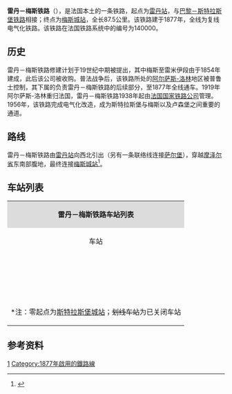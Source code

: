 {{Infobox rail system-route
|collapsed=no
|box_width=
|rail_name=雷丹－梅斯铁路<br>{{lang|fr|Ligne de Réding à Metz-Ville}}
|banner_color=
|sec_banner_color=
|logo_filename=
|image_width=
|logo_bgcolor=
|logo_note=
|image =Ligne Reding - Metz.svg
|imagesize=
|caption=雷丹－梅斯铁路路线图
|system_map=
|mapimage_width=
|map_bgcolor=
|locale={{FRA}}
|service_type=客货共用、地方铁路
|start=[[雷丹站|雷丹站]]、[[梅斯城站|梅斯城站]]
|begin_operation=1877年
|end_operation=
|operation_note=
|system_length=
|length_in_operation=
|total_length=87.5公里
|status=使用中
|line_title=线路
|lines=[[复线铁路|复线铁路]]
|stations=
|route_title=线路
|main_route=
|secondary_route=
|branch_route=
|standard=
|main_stations=[[雷丹站|雷丹站]]、[[梅斯城站|梅斯城站]]
|ridership=
|fleet_size=
|max_speed= 
|track_gauge=
|distance_between_mainlines=
|min_radius=
|max_grade=
|block_signal=
|electrified=
|depot=
|operator={{法国交通数据|sncf}}
|franchise=
|hq=
|key_person=
|website=
|route_map=
}}

'''雷丹－梅斯铁路'''（{{lang-fr|Ligne de Réding à Metz-Ville}}），是法国本土的一条铁路，起点为[[雷丹站|雷丹站]]，与[[巴黎－斯特拉斯堡铁路|巴黎－斯特拉斯堡铁路]]相接；终点为[[梅斯城站|梅斯城站]]，全长87.5公里。该铁路建于1877年，全线为复线电气化铁路。该铁路在法国铁路系统中的编号为140000。

==历史==

雷丹－梅斯铁路修建计划于19世纪中期被提出，其中梅斯至雷米伊段由{{link-fr|巴黎-斯特拉斯堡铁路公司|Compagnie du chemin de fer de Paris à Strasbourg}}于1854年建成，此后该公司被{{link-fr|法国东部铁路公司|Compagnie des chemins de fer de l'Est}}收购。普法战争后，该铁路所处的[[阿尔萨斯-洛林|阿尔萨斯-洛林]]地区被普鲁士控制，其下属的{{link-fr|阿尔萨斯-洛林皇家铁路|Direction générale impériale des chemins de fer d'Alsace-Lorraine}}负责雷丹－梅斯铁路的后续部分，至1877年全线通车。1919年阿尔萨斯-洛林重归法国，雷丹－梅斯铁路1938年起由[[法国国家铁路公司|法国国家铁路公司]]管理。1956年，该铁路完成电气化改造，成为斯特拉斯堡与梅斯以及卢森堡之间重要的通道。

==路线==
雷丹－梅斯铁路由[[雷丹站|雷丹站]]向西北引出（另有一条联络线连接[[萨尔堡|萨尔堡]]），穿越[[摩泽尔省|摩泽尔省]]东南部腹地，最终连接[[梅斯城站|梅斯城站]]<ref name="geo">{{Cite web|url=https://www.geoportail.gouv.fr/carte|title=Carte|accessdate=2021-01-25|author=Géoportail|language=fr|publisher=Géoportail|archive-url=https://web.archive.org/web/20170129154129/https://www.geoportail.gouv.fr/carte/|archive-date=2017-01-29|dead-url=yes}}</ref>。

==车站列表==

{| class="wikitable mw-collapsible " style="margin:1em auto 1em auto; font-size:smaller"
|colspan="5" align="center" style="background:#DCDCDC"|'''雷丹－梅斯铁路车站列表'''
|-
!align="center" |车站
!align="center" |公里数*
!align="center" |交汇路线
!align="center" |本线停靠车种
!align="center" |可换乘交通
|-
|align="center"|{{Arret|Réding|[[雷丹站|雷丹站]]}}
|66.821
|[[巴黎－斯特拉斯堡铁路|巴黎－斯特拉斯堡铁路]]<small>（[[斯特拉斯堡城站|斯特拉斯堡]]方向）</small>↑<br>[[巴黎－斯特拉斯堡铁路|巴黎－斯特拉斯堡铁路]]<small>（[[巴黎东站|巴黎]]方向）</small>↘
|align="center"|{{法国交通数据|tgv}}<br>{{法国交通数据|ter|ges}}
|{{法国交通数据|car|57}}
|-
|align="center"|{{Arret|<s>Sarraltroff|萨拉尔特罗夫站</s>}}
|70.793
|
|align="center"|
|{{法国交通数据|car|57}}
|-
|align="center"|{{Arret|<s>Oberstinzel|奥贝尔施坦泽勒站</s>}}
|73.433
|
|align="center"|
|{{法国交通数据|car|57}}
|-
|align="center"|{{Arret|Berthelming|[[贝尔泰尔曼站|贝尔泰尔曼站]]}}
|78.067
|[[贝尔泰尔曼－萨尔格米讷铁路|贝尔泰尔曼－萨尔格米讷铁路]]<small>（[[萨尔格米讷站|萨尔格米讷]]方向）</small>↙
|align="center"|{{法国交通数据|ter|ges}}
|{{法国交通数据|car|57}}
|-
|align="center"|{{Arret|<s>Mittersheim|米泰尔赛姆站</s>}}
|87.545
|
|align="center"|
|{{法国交通数据|car|57}}
|-
|align="center"|{{Arret|<s>Loudrefing|卢德尔凡站</s>}}
|90.006
|
|align="center"|
|{{法国交通数据|car|57}}
|-
|align="center"|{{Arret|<s>Nébing|内班站</s>}}
|97.491
|
|align="center"|
|{{法国交通数据|car|57}}
|-
|align="center"|{{Arret|Bénestroff|[[贝内斯特罗夫站|贝内斯特罗夫站]]}}
|101.416
|[[新阿夫里库尔－贝内斯特罗夫铁路|新阿夫里库尔－贝内斯特罗夫铁路]]<small>（[[新阿夫里库尔站|新阿夫里库尔]]方向）</small>↘
|align="center"|{{法国交通数据|ter|ges}}
|{{法国交通数据|car|57}}
|-
|align="center"|{{Arret|<s>Rodalbe - Bermering|罗达尔布-贝尔梅兰站</s>}}
|105.092
|
|align="center"|
|{{法国交通数据|car|57}}
|-
|align="center"|{{Arret|Morhange|[[莫朗日站|莫朗日站]]}}
|109.121
|
|align="center"|{{法国交通数据|ter|ges}}
|{{法国交通数据|car|57}}
|-
|align="center"|{{Arret|<s>Landroff|朗德罗夫站</s>}}
|113.031
|
|align="center"|
|{{法国交通数据|car|57}}
|-
|align="center"|{{Arret|<s>Baudrecourt|博德尔库尔站</s>}}
|124.447
|联络线，通向[[法国高速铁路东线|法国高速铁路东线]]<small>（[[斯特拉斯堡城站|斯特拉斯堡]]方向）</small>↗
|align="center"|
|{{法国交通数据|car|57}}
|-
|align="center"|{{Arret|Rémilly|[[雷米伊站|雷米伊站]]}}
|132.136
|[[雷米伊－斯蒂兰旺代勒铁路|雷米伊－斯蒂兰旺代勒铁路]]<small>（[[福尔巴克站|福尔巴克]]方向）</small>↖
|align="center"|{{法国交通数据|ter|ges}}
|{{法国交通数据|car|57}}
|-
|align="center"|{{Arret|Sanry-sur-Nied|[[涅河畔桑里站|涅河畔桑里站]]}}
|137.819
|
|align="center"|{{法国交通数据|ter|ges}}
|{{法国交通数据|car|57}}
|-
|align="center"|{{Arret|Courcelles-sur-Nied|[[涅河畔库尔塞勒站|涅河畔库尔塞勒站]]}}
|140.929
|[[涅河畔库尔塞勒－泰泰尔尚铁路|涅河畔库尔塞勒－泰泰尔尚铁路]]<small>（[[泰泰尔尚|泰泰尔尚]]方向）</small>↖
|align="center"|{{法国交通数据|ter|ges}}
|{{法国交通数据|car|57}}
|-
|align="center"|{{Arret|Peltre|[[佩尔特尔站|佩尔特尔站]]}}
|147.871
|
|align="center"|{{法国交通数据|ter|ges}}
|{{法国交通数据|car|57}}<br>{{法国交通数据/城市公共交通|梅斯}}
|-
|align="center"|{{Arret|Metz-Ville|[[梅斯城站|梅斯城站]]}}
|154.320
|[[莱鲁维尔－梅斯铁路|莱鲁维尔－梅斯铁路]]<small>（[[巴勒迪克站|巴勒迪克]]方向）</small>↗<br>[[梅斯－祖夫特根铁路|梅斯－祖夫特根铁路]]<small>（[[蒂永维尔站|蒂永维尔]]方向）</small>↓
|align="center"|{{法国交通数据|tgv}}<br>{{法国交通数据|ter|ges}}
|{{法国交通数据/城市公共交通|梅斯}}<br>{{法国交通数据|car|57}}<br>→{{法国交通数据|ouibus}}
|-
|colspan=5|<nowiki>*</nowiki>注：零起点为[[斯特拉斯堡城站|斯特拉斯堡城站]]；<s>划线车站</s>为已关闭车站
|}

==参考资料==
{{Reflist}}
[[Category:法國鐵路線|1]]
[[Category:1877年啟用的鐵路線|Category:1877年啟用的鐵路線]]